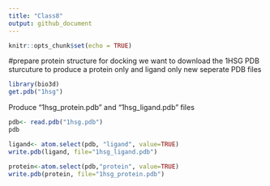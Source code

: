 ```yaml
---
title: "Class8"
output: github_document
---
```


```r
knitr::opts_chunk$set(echo = TRUE)
```

#prepare protein structure for docking
we want to download the 1HSG PDB sturcuture to produce a protein only and ligand only new seperate PDB files
```r
library(bio3d)
get.pdb("1hsg")
```
Produce "1hsg_protein.pdb" and "1hsg_ligand.pdb" files
```r
pdb<- read.pdb("1hsg.pdb")
pdb
```

```r
ligand<- atom.select(pdb, "ligand", value=TRUE)
write.pdb(ligand, file="1hsg_ligand.pdb")
```

```r
protein<-atom.select(pdb,"protein", value=TRUE)
write.pdb(protein, file="1hsg_protein.pdb")
```

